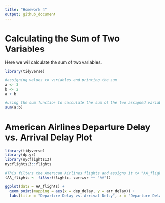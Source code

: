 ```yaml
---
title: "Homework 4"
output: github_document
---
```


# Calculating the Sum of Two Variables
Here we will calculate the sum of two variables.

```r

library(tidyverse)

#assigning values to variables and printing the sum
a <- 3
b <- 2
a + b

#using the sum function to calculate the sum of the two assigned variables
sum(a:b)

```

# American Airlines Departure Delay vs. Arrival Delay Plot

```r
library(tidyverse)
library(dplyr)
library(nycflights13)
nycflights13::flights

#This filters the American Airlines flights and assigns it to "AA_flights"
(AA_flights <- filter(flights, carrier == "AA"))

ggplot(data = AA_flights) +
  geom_point(mapping = aes(x = dep_delay, y = arr_delay)) +
  labs(title = "Departure Delay vs. Arrival Delay", x = "Departure Delay", y = "Arriva Delay")

```


